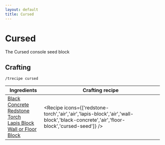 ```yaml
---
layout: default
title: Cursed
---
```



Cursed
===================

The Cursed console seed block 

## Crafting

`/trecipe cursed`

| Ingredients | Crafting recipe |
| ----------- | --------------- |
| [Black Concrete](https://minecraft.wiki/w/Black_Concrete)<br/>[Redstone Torch](https://minecraft.wiki/w/Redstone_Torch)<br/>[Lapis Block](https://minecraft.wiki/w/Lapis_Block)<br/>[Wall or Floor Block](/walls) | <Recipe icons={['redstone-torch','air','air','lapis-block','air','wall-block','black-concrete','air','floor-block','cursed-seed']} /> |

